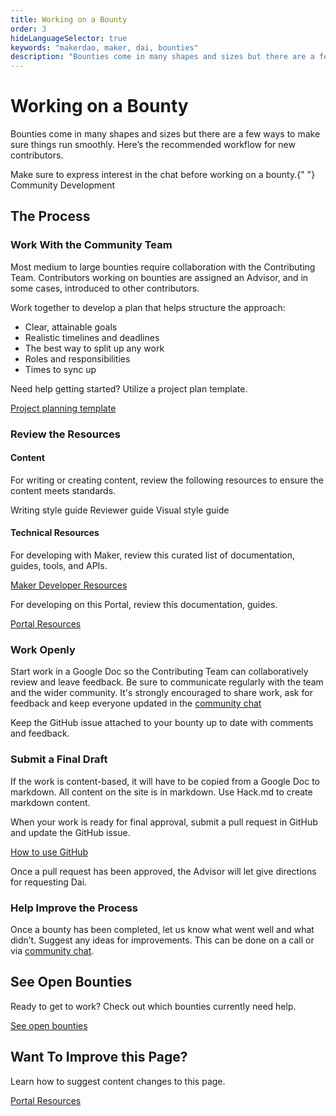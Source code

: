 ```yaml
---
title: Working on a Bounty
order: 3
hideLanguageSelector: true
keywords: "makerdao, maker, dai, bounties"
description: "Bounties come in many shapes and sizes but there are a few ways to make sure things run smoothly. Here’s the recommended workflow for new contributors."
---
```


# Working on a Bounty

Bounties come in many shapes and sizes but there are a few ways to make sure things run smoothly. Here’s the recommended workflow for new contributors.

<CTA>
<Icon size={"40px"} name="liquidation" />  Make sure to express interest in the chat before working on a bounty.{" "} <Link to="https://chat.makerdao.com/channel/community-development"> Community Development </Link>
</CTA>

## The Process

<Process>

<Box>

### Work With the Community Team

Most medium to large bounties require collaboration with the Contributing Team. Contributors working on bounties are assigned an Advisor, and in some cases, introduced to other contributors.

Work together to develop a plan that helps structure the approach:

- Clear, attainable goals
- Realistic timelines and deadlines
- The best way to split up any work
- Roles and responsibilities
- Times to sync up

Need help getting started? Utilize a project plan template.

[Project planning template](https://bit.ly/comm-dev-project-planning-template)

</Box>

<Box>

### Review the Resources

#### Content

For writing or creating content, review the following resources to ensure the content meets standards.

<List>

<Link to="/work_with_us/content/writing-style-guide/">Writing style guide </Link>
<Link to="/work_with_us/content/reviewer-guide/">Reviewer guide </Link>
<Link to="/work_with_us/content/">Visual style guide </Link>
</List>

#### Technical Resources

For developing with Maker, review this curated list of documentation, guides, tools, and APIs.

[Maker Developer Resources](https://awesome.makerdao.com/#developer-resources)

For developing on this Portal, review this documentation, guides.

[Portal Resources](/work_with_us/content/)

</Box>

<Box>

### Work Openly

Start work in a Google Doc so the Contributing Team can collaboratively review and leave feedback. Be sure to communicate regularly with the team and the wider community. It's strongly encouraged to share work, ask for feedback and keep everyone updated in the [community chat](https://chat.makerdao.com/channel/community-development)

Keep the GitHub issue attached to your bounty up to date with comments and feedback.

<Box>

</Box>

### Submit a Final Draft

<CTA icon="search">
  If the work is content-based, it will have to be copied from a Google Doc to markdown. All content on the site is in markdown. Use Hack.md to create markdown content.
</CTA>

When your work is ready for final approval, submit a pull request in GitHub and update the GitHub issue.

[How to use GitHub](/work_with_us/content/using-github/)

Once a pull request has been approved, the Advisor will let give directions for requesting Dai.

</Box>

<Box>

### Help Improve the Process

Once a bounty has been completed, let us know what went well and what didn’t. Suggest any ideas for improvements. This can be done on a call or via [community chat](https://chat.makerdao.com/channel/community-development).

</Box>

</Process>

  <Tout image alt>
  <Box>

## See Open Bounties

Ready to get to work? Check out which bounties currently need help.

[See open bounties](https://github.com/makerdao/community/projects/2?card_filter_query=label%3A%22help+wanted%22)

  </Box>

  <Box>

## Want To Improve this Page?

Learn how to suggest content changes to this page.

[Portal Resources](/work_with_us/content/)

</Box>
</Tout>
